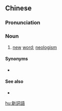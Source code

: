 {{also|新词语}}
==Chinese==
{{zh-forms|s=新词语|type=12}}

===Pronunciation===
{{zh-pron
|m=xīncíyǔ
|c=san1 ci4 jyu5
|cat=n
}}

===Noun===
{{zh-noun}}

# [[new]] [[word]]; [[neologism]]

====Synonyms====
* {{zh-l|新詞}}

====See also====
* {{zh-l|生詞}}

[[hu:新詞語]]